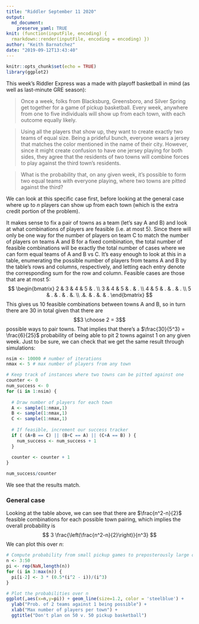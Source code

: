 ```yaml
---
title: "Riddler September 11 2020"
output:
  md_document:
    preserve_yaml: TRUE
knit: (function(inputFile, encoding) {
  rmarkdown::render(inputFile, encoding = encoding) })
author: "Keith Barnatchez"
date: "2019-09-12T13:43:40"
---
```


```r
knitr::opts_chunk$set(echo = TRUE)
library(ggplot2)
```

This week's Riddler Express was a made with playoff basketball in mind (as well as last-minute GRE season):

> Once a week, folks from Blacksburg, Greensboro, and Silver Spring get together for a game of pickup basketball. Every week, anywhere from one to five individuals will show up from each town, with each outcome equally likely.

> Using all the players that show up, they want to create exactly two teams of equal size. Being a prideful bunch, everyone wears a jersey that matches the color mentioned in the name of their city. However, since it might create confusion to have one jersey playing for both sides, they agree that the residents of two towns will combine forces to play against the third town’s residents.

> What is the probability that, on any given week, it’s possible to form two equal teams with everyone playing, where two towns are pitted against the third?

We can look at this specific case first, before looking at the general case where up to $n$ players can show up from each town (which is the extra credit portion of the problem).

It makes sense to fix a pair of towns as a team (let's say A and B) and look at what combinations of players are feasible (i.e. at most 5). Since there will only be one way for the number of players on team C to match the number of players on teams A and B for a fixed combination, the total number of feasible combinations will be exactly the total number of cases where we can form equal teams of A and B vs C. It's easy enough to look at this in a table, enumerating the possible number of players from teams A and B by the table's rows and columns, respectively, and letting each entry denote the corresponding sum for the row and column. Feasible cases are those that are at most 5:
$$
\begin{bmatrix}
2 & 3 & 4 & 5 & . \\
3 & 4 & 5 & . & . \\
4 & 5 & . & . &  . \\ 
5 & . & . & . &.  \\
 .&.  & . &.  & .
\end{bmatrix}
$$
This gives us 10 feasible combinations between towns A and B, so in turn there are 30 in total given that there are $$3 \choose 2 = 3$$ possible ways to pair towns. That implies that there's a $\frac{30}{5^3} = \frac{6}{25}$ probability of being able to pit 2 towns against 1 on any given week. Just to be sure, we can check that we get the same result through simulations:
```r
nsim <- 10000 # number of iterations
nmax <- 5 # max number of players from any town

# Keep track of instances where two towns can be pitted against one
counter <- 0 
num_success <- 0
for (i in 1:nsim) {
  
  # Draw number of players for each town
  A <- sample(1:nmax,1)
  B <- sample(1:nmax,1)
  C <- sample(1:nmax,1)
  
  # If feasible, increment our success tracker
  if ( (A+B == C) || (B+C == A) || (C+A == B) ) {
    num_success <- num_success + 1
  }
  
  counter <- counter + 1
}

num_success/counter
```

We see that the results match. 

### General case
Looking at the table above, we can see that there are $\frac{n^2-n}{2}$ feasible combinations for each possible town pairing, which implies the overall probability is 
$$
3 \frac{\left(\frac{n^2-n}{2}\right)}{n^3} 
$$
We can plot this over $n$:
```r

# Compute probability from small pickup games to preposterously large ones
n <- 3:50
pi <- rep(NaN,length(n))
for (i in 3:max(n)) {
  pi[i-2] <- 3 * (0.5*(i^2 - i))/(i^3)
}

# Plot the probabilities over n
ggplot(,aes(x=n,y=pi)) + geom_line(size=1.2, color = 'steelblue') +
  ylab("Prob. of 2 teams against 1 being possible") +
  xlab("Max number of players per town") + 
  ggtitle("Don't plan on 50 v. 50 pickup basketball") 
```

